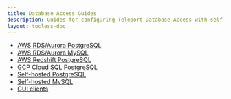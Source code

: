 ```yaml
---
title: Database Access Guides
description: Guides for configuring Teleport Database Access with self-hosted or AWS RDS/Aurora PostgreSQL and MySQL
layout: tocless-doc
---
```


- [AWS RDS/Aurora PostgreSQL](./guides/postgres-aws.mdx)
- [AWS RDS/Aurora MySQL](./guides/mysql-aws.mdx)
- [AWS Redshift PostgreSQL](./guides/postgres-redshift.mdx)
- [GCP Cloud SQL PostgreSQL](./guides/postgres-cloudsql.mdx)
- [Self-hosted PostgreSQL](./guides/postgres-self-hosted.mdx)
- [Self-hosted MySQL](./guides/mysql-self-hosted.mdx)
- [GUI clients](./guides/gui-clients.mdx)
